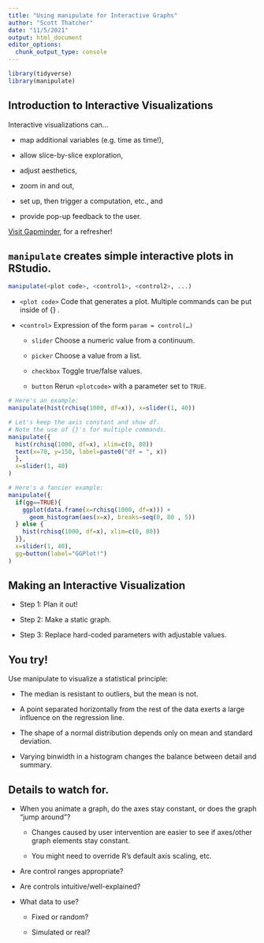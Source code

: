 ```yaml
---
title: "Using manipulate for Interactive Graphs"
author: "Scott Thatcher"
date: "11/5/2021"
output: html_document
editor_options: 
  chunk_output_type: console
---
```


```r
library(tidyverse)
library(manipulate)
```


## Introduction to Interactive Visualizations

Interactive visualizations can...

- map additional variables (e.g. time as time!),

- allow slice-by-slice exploration,

- adjust aesthetics,

- zoom in and out,

- set up, then trigger a computation, etc., and

- provide pop-up feedback to the user.

[Visit Gapminder](https://www.gapminder.org/tools/), for a refresher!

## `manipulate` creates simple interactive plots in RStudio.

```r
manipulate(<plot code>, <control1>, <control2>, ...)
```

- `<plot code>` Code that generates a plot. Multiple commands can be put inside of {} .

- `<control>` Expression of the form `param = control(…)`

  - `slider` Choose a numeric value from a continuum.

  - `picker` Choose a value from a list.
  
  - `checkbox` Toggle true/false values.
  
  - `button` Rerun `<plotcode>` with a parameter set to `TRUE`.
  
```r
# Here's an example:
manipulate(hist(rchisq(1000, df=x)), x=slider(1, 40))
```

```r
# Let's keep the axis constant and show df.
# Note the use of {}'s for multiple commands.
manipulate({
  hist(rchisq(1000, df=x), xlim=c(0, 80))
  text(x=70, y=150, label=paste0("df = ", x))
  },
  x=slider(1, 40)
)
```


```r
# Here's a fancier example:
manipulate({
  if(gg==TRUE){
    ggplot(data.frame(x=rchisq(1000, df=x))) +
      geom_histogram(aes(x=x), breaks=seq(0, 80 , 5))
  } else {
    hist(rchisq(1000, df=x), xlim=c(0, 80))
  }},
  x=slider(1, 40),
  gg=button(label="GGPlot!")
)
```

## Making an Interactive Visualization

- Step 1: Plan it out!

- Step 2: Make a static graph.

- Step 3: Replace hard-coded parameters with adjustable values.

## You try!

Use manipulate to visualize a statistical principle:

- The median is resistant to outliers, but the mean is not.

- A point separated horizontally from the rest of the data exerts
  a large influence on the regression line.
  
- The shape of a normal distribution depends only on mean and
  standard deviation.

- Varying binwidth in a histogram changes the balance between
  detail and summary.

## Details to watch for.

- When you animate a graph, do the axes stay constant, or does the
  graph "jump around"?
  
  - Changes caused by user intervention are easier to see if
    axes/other graph elements stay constant.
  
  - You might need to override R's default axis scaling, etc.
  
- Are control ranges appropriate?

- Are controls intuitive/well-explained?

- What data to use?

  - Fixed or random?
  
  - Simulated or real?
